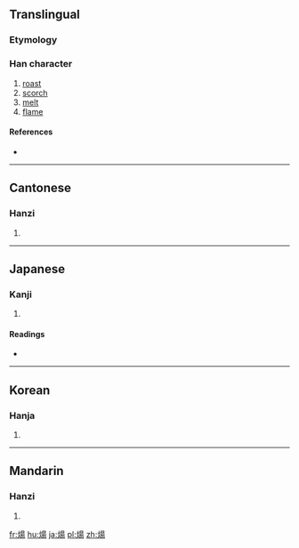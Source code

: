 {{also|炀}}
==Translingual==

===Etymology===
{{Han compound|火|昜|c1=s|c2=p|t1=fire|ls=psc}}

===Han character===
{{Han char|rn=86|rad=火|as=09|sn=13|four=9682<sub>7</sub>|canj=火日一竹 (FAMH)}}

# [[roast]]
# [[scorch]]
# [[melt]]
# [[flame]]

====References====
* {{Han ref|kx=0678.070|dkj=19235|dj=1089.100|hdz=32216.160|uh=716C|ud=29036|bh=B7D5|bd=47061}}

----

==Cantonese==

===Hanzi===
{{yue-hanzi|jyut=|y=yeung4|sim=炀}}

# {{defn|lang=yue|sort=火09}}

----

==Japanese==

===Kanji===
{{ja-kanji|grade=|rs=火09}}

# {{defn|lang=ja|sort=火09}}

====Readings====
* {{ja-readings|on=[[よう]] (yō)|kun=[[あぶる]] (aburu)}}

----

==Korean==

===Hanja===
{{ko-hanja|hangeul=양|eumhun=|rv=yang|mr=yang|y=yang}}

# {{defn|lang=ko|sort=火09}}

----

==Mandarin==

===Hanzi===
{{cmn-hanzi|sim=炀|pin=[[yáng]] ([[yang2]])|wg=yang<sup>2</sup>}}

# {{defn|lang=cmn|sort=火09}}

[[fr:煬]]
[[hu:煬]]
[[ja:煬]]
[[pl:煬]]
[[zh:煬]]